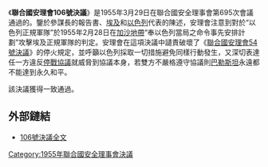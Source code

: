 {{Infobox UN resolution
|number = 106
|organ = SC
|date = 3月29日
|year = 1955年
|meeting = 695
|code = S/3378
|document = http://www.un.org/zh/documents/view_doc.asp?symbol=S/RES/106(1955)
|for = 11
|abstention = 0
|against = 0
|subject = 巴勒斯坦問題
|result = 通過
|image = 
|caption = 
}}

《'''聯合國安理會106號決議'''》是1955年3月29日在聯合國安全理事會第695次會議通過的。鑒於{{le|聯合國巴勒斯坦休戰監察組織|United Nations Truce Supervision Organization in Palestine}}參謀長的報告書、[[埃及|埃及]]和[[以色列|以色列]]代表的陳述，安理會注意到{{le|混合停戰委員會|Mixed Armistice Commissions}}對於“以色列正規軍隊”於1955年2月28日在[[加沙地帶|加沙地帶]]“奉以色列當局之命令事先安排計劃”攻擊埃及正規軍隊的判定。安理會在這項決議中讉責{{le|黑箭行動|Operation Black Arrow|這次攻擊}}破壞了《[[聯合國安理會54號決議|聯合國安理會54號決議]]》的停火規定，並呼籲以色列採取一切措施避免同樣行動發生，又深切表達任一方違反[[1949停戰協議|停戰協議]]就威脅到協議本身，若雙方不嚴格遵守協議則[[巴勒斯坦|巴勒斯坦]]永遠都不能達到永久和平。

該決議獲得一致通過。

==外部鏈結==
*[http://www.un.org/zh/documents/view_doc.asp?symbol=S/RES/106(1955) 106號決議全文]

{{wikisource|聯合國安理會決議案一〇六}}

{{UN-stub}}
{{UNSCR 1955}}

[[Category:1955年聯合國安全理事會決議|Category:1955年聯合國安全理事會決議]]